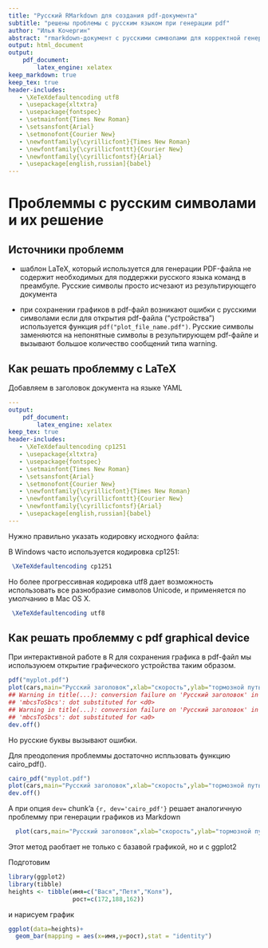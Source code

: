 ```yaml
---
title: "Русский RMarkdown для создания pdf-документа"
subtitle: "решены проблемы с русским языком при генерации pdf"
author: "Илья Кочергин"
abstract: "rmarkdown-документ с русскими символами для корректной генерации pdf через LaTeX"
output: html_document
output:
    pdf_document:
        latex_engine: xelatex
keep_markdown: true        
keep_tex: true        
header-includes:
   - \XeTeXdefaultencoding utf8
   - \usepackage{xltxtra}
   - \usepackage{fontspec}
   - \setmainfont{Times New Roman}
   - \setsansfont{Arial}
   - \setmonofont{Courier New}
   - \newfontfamily{\cyrillicfont}{Times New Roman}
   - \newfontfamily{\cyrillicfonttt}{Courier New} 
   - \newfontfamily{\cyrillicfontsf}{Arial} 
   - \usepackage[english,russian]{babel}
---
```

# Проблеммы с русским символами и их решение 

## Источники проблемм

* шаблон LaTeX, который используется для генерации PDF-файла не содержит необходимых для поддержки русского языка команд в преамбуле. Русские символы просто исчезают из результирующего документа 

* при сохранении графиков  в pdf-файл возникают ошибки  с русскими символами если для открытия pdf-файла \("устройства"\) используется функция `pdf("plot_file_name.pdf")`. Русские символы заменяются на непонятные символы в результирующем pdf-файле  и вызывают большое количество сообщений типа warning.

## Как решать проблемму с LaTeX

Добавляем в заголовок документа на языке YAML 

```YAML
---
output: 
    pdf_document:
        latex_engine: xelatex
keep_tex: true        
header-includes:
   - \XeTeXdefaultencoding cp1251
   - \usepackage{xltxtra}
   - \usepackage{fontspec}
   - \setmainfont{Times New Roman}
   - \setsansfont{Arial}
   - \setmonofont{Courier New}
   - \newfontfamily{\cyrillicfont}{Times New Roman}
   - \newfontfamily{\cyrillicfonttt}{Courier New} 
   - \newfontfamily{\cyrillicfontsf}{Arial} 
   - \usepackage[english,russian]{babel}
---
```

Нужно правильно указать кодировку исходного файла:

 В Windows чаcто используется кодировка cp1251:
```tex
 \XeTeXdefaultencoding cp1251
```

Но более прогрессивная кодировка utf8 дает возможность использовать все разнобразие символов Unicode, и применяется по умолчанию в Mac OS X.

```tex
 \XeTeXdefaultencoding utf8
```


## Как решать проблемму с pdf graphical device

При интерактивной работе  в R для сохранения графика в pdf-файл мы используюем открытие графического устройства таким образом.

```r
pdf("myplot.pdf")
plot(cars,main="Русский заголовок",xlab="скорость",ylab="тормозной путь")
## Warning in title(...): conversion failure on 'Русский заголовок' in
## 'mbcsToSbcs': dot substituted for <d0>
## Warning in title(...): conversion failure on 'Русский заголовок' in
## 'mbcsToSbcs': dot substituted for <a0>
dev.off()
```
Но русские буквы вызывают ошибки. 

Для преодоления проблеммы достаточно испльзовать функцию cairo_pdf().

```r
cairo_pdf("myplot.pdf")
plot(cars,main="Русский заголовок",xlab="скорость",ylab="тормозной путь")
dev.off()
```
А при опция `dev=` chunk'a  `{r, dev='cairo_pdf'}` решает аналогичную проблемму при генерации графиков из Markdown

```r
  plot(cars,main="Русский заголовок",xlab="скорость",ylab="тормозной путь")
```


Этот метод раобтает не только с базавой графикой, но и с ggplot2

Подготовим 

```r
library(ggplot2)
library(tibble)
heights <- tibble(имя=c("Вася","Петя","Коля"),
                  рост=c(172,188,162))
```

и нарисуем график 

```r
ggplot(data=heights)+
  geom_bar(mapping = aes(x=имя,y=рост),stat = "identity")
```


